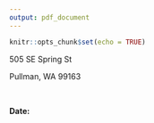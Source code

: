 ```yaml
---
output: pdf_document
---
```


```r
knitr::opts_chunk$set(echo = TRUE)
```

505 SE Spring St

Pullman, WA 99163

$~$

**Date:** <DATE>

$~$

$~$

<TITLE> <NAME>
<ADDRESS1>
<ADDRESS2>
<CITY>, <STATE> <ZIP>

$~$
Dear <NAME>:

**Subject:**


Sincerely,

Nicholas Potter

WA District #9 Constituent

